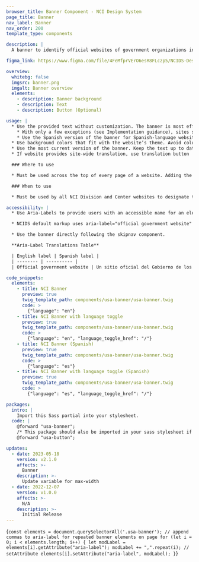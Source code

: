 ```yaml
---
browser_title: Banner Component - NCI Design System
page_title: Banner
nav_label: Banner
nav_order: 200
template_type: components

description: |
  A banner to identify official websites of government organizations in the United States. It allows users to know if a website is both official and secure.

figma_link: https://www.figma.com/file/4FeMfprVErO6esR8FLczp5/NCIDS-Design-Kit?type=design&node-id=5280%3A39899&mode=design&t=lGwrxbWFW3JAwAet-1

overview:
  whitebg: false
  imgsrc: banner.png
  imgalt: Banner overview
  elements:
    - description: Banner background
    - description: Text
    - description: Button (Optional)

usage: |
  * Use the provided text without customization. The banner is most effective as an identifier when its message is consistent across government websites.
    * With only a few exceptions (see Implementation guidance), sites should use the TLD-appropriate text provided, unaltered.
    * Use the Spanish version of the banner for Spanish-language websites.
  * Use background colors that fit with the website’s theme. Avoid color combinations that draw excessive attention to the banner.
  * Use the most current version of the banner. Keep the text up to date.
  * If website provides site-wide translation, use translation button  with the NCI small button variant styling— only one button may be added.

  ### Where to use

  * Must be used across the top of every page of a website. Adding the banner to select websites can be confusing and/or misleading to users.

  ### When to use

  * Must be used by all NCI Division and Center websites to designate the website as an official U.S. government organizational website. Do not use a banner that is not provided by NCI.

accessibility: |
  * Use Aria-Labels to provide users with an accessible name for an element. If there is no visible name for the element, use aria-label to provide the user with a recognizable accessible name.

  * NCIDS default markup uses aria-label="official government website" to distinguish the banner header from the main header.

  * Use the banner directly following the skipnav component.

  **Aria-Label Translations Table**

  | English label | Spanish label |
  | -------- | ---------- |
  | Official government website | Un sitio oficial del Gobierno de los  Estados Unidos |

code_snippets:
  elements:
    - title: NCI Banner
      preview: true
      twig_template_path: components/usa-banner/usa-banner.twig
      code: >
        {"language": "en"}
    - title: NCI Banner with language toggle
      preview: true
      twig_template_path: components/usa-banner/usa-banner.twig
      code: >
        {"language": "en", "language_toggle_href": "/"}
    - title: NCI Banner (Spanish)
      preview: true
      twig_template_path: components/usa-banner/usa-banner.twig
      code: >
        {"language": "es"}
    - title: NCI Banner with language toggle (Spanish)
      preview: true
      twig_template_path: components/usa-banner/usa-banner.twig
      code: >
        {"language": "es", "language_toggle_href": "/"}

packages:
  intro: |
    Import this Sass partial into your stylesheet.
  code: |
    @forward "usa-banner";
    /* This package should also be imported in your sass stylesheet if not already as Banner with Language Toggle is dependent on it. */
    @forward "usa-button";

updates:
  - date: 2023-05-18
    version: v2.1.0
    affects: >-
      Banner
    description: >-
      Update variable for max-width
  - date: 2022-12-07
    version: v1.0.0
    affects: >-
      N/A
    description: >-
      Initial Release
---
```


<NciDsJsInit path={props.pageContext.pagePath}>{`
const elements = document.querySelectorAll('.usa-banner');
// append commas to aria-label for repeated banner elements on page
for (let i = 0; i < elements.length; i++) {
    let modLabel = elements[i].getAttribute("aria-label");
    modLabel += ",".repeat(i);
    // setAttribute
    elements[i].setAttribute("aria-label", modLabel);
}
`}</NciDsJsInit>
